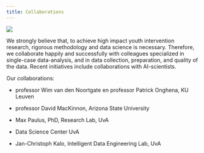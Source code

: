 ```yaml
---
title: Collaborations
---
```

![](/images/images-2.png)

We strongly believe that, to achieve high impact youth intervention research, rigorous methodology and data science is necessary. Therefore, we collaborate happily and successfully with colleagues specialized in single-case data-analysis, and in data collection, preparation, and quality of the data. Recent initiatives include collaborations with AI-scientists.

Our collaborations:

*   professor Wim van den Noortgate en professor Patrick Onghena, KU Leuven
    
*   professor David MacKinnon, Arizona State University
    
*   Max Paulus, PhD, Research Lab, UvA
    
*   Data Science Center UvA
    
*   Jan-Christoph Kalo, Intelligent Data Engineering Lab, UvA